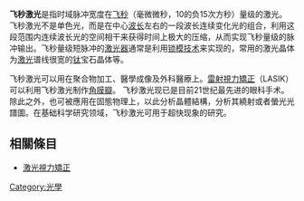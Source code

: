 {{Unreferenced|time=2017-05-17T09:13:08+00:00}}

'''飞秒激光'''是指时域脉冲宽度在[[飞秒|飞秒]]（毫微微秒，10的负15次方秒）量级的激光。飞秒激光不是单色光，而是在中心[[波长|波长]]左右的一段波长连续变化光的组合，利用这段范围内连续波长光的空间相干来获得时间上极大的压缩，从而实现飞秒量级的脉冲输出。飞秒量级短脉冲的[[激光器|激光器]]通常是利用[[锁模技术|锁模技术]]来实现的，常用的激光晶体为[[激光|激光]]谱线很宽的[[钛|钛]]宝石晶体等。

飞秒激光可以用在聚合物加工、醫學成像及外科醫療上。[[雷射視力矯正|雷射視力矯正]]（LASIK）可以利用飞秒激光制作[[角膜瓣|角膜瓣]]。
飞秒激光现已是目前21世纪最先进的眼科手术。除此之外，也可被應用在固態物理上，以此分析晶體結構，分析其繞射或者螢光光譜圖。在基础科学研究领域，飞秒激光可用于超快现象的研究。

==相關條目==
*[[激光視力矯正|激光視力矯正]]

[[Category:光學|Category:光學]]